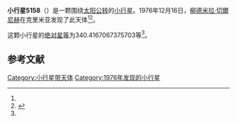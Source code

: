 {{Infobox planet
| bgcolour = #FFFFC0
| name = 5158 Ogarev
| symbol = 
| image = 
| caption = 
| discovery = yes
| discovery_ref = 
| discoverer = [[柳德米拉·切爾尼赫|柳德米拉·切爾尼赫]]
| discovery_site = [[克里米亚|克里米亚]] 
| discovered = 1976年12月16日
| designations = yes
| mp_name = 
| named_after = 
| alt_names = 1976 YY/ 1953 TX1 / 1972 TX1 / 1983 PT / 1987 SJ6
| mp_category = [[主带小行星|主带小行星]]
| orbit_ref = <ref name="a">[http://ssd.jpl.nasa.gov/sbdb.cgi?sstr=5158 5158 Ogarev] {{Wayback|url=http://ssd.jpl.nasa.gov/sbdb.cgi?sstr=5158 |date=20210829103154 }}，小行星數據庫瀏覽器（JPL Small-Body Database Browser）－[[美国国家航空航天局|美国国家航空航天局]]喷气推进实验室</ref>
| epoch = 2456400.5 (2013年4月18日更新)
| aphelion = {{convert|2.854691702423301|AU|km|3|abbr=on|lk=out}}
| perihelion = {{convert|1.994750574584209|AU|km|3|abbr=on}}
| semimajor = {{convert|2.424721138503755|AU|km|3|abbr=on}}
| eccentricity = 0.177327841
| period = 1379.085286 [[日|日]]<br />3.78[[儒略年|儒略年]]
| avg_speed = 
| inclination = 3.145385556517041
| asc_node = 34.25919632953115
| mean_anomaly = 
| arg_peri = 340.4167067375703
| satellites = 
| physical_characteristics = yes
| dimensions = 
| mass = 
| density = 
| surface_grav = 
| escape_velocity = 
| sidereal_day = 
| axial_tilt = 
| pole_ecliptic_lat = 
| pole_ecliptic_lon = 
| albedo = 
| temperatures= 
| temp_name1 = 
| mean_temp_1 = 
| max_temp_1 = 
| temp_name2 = 
| max_temp_2 = 
| spectral_type = 
| abs_magnitude = 340.4167067375703
}}

'''小行星5158'''（{{lang-en|5158 Ogarev}}）是一颗围绕[[太阳|太阳]][[公转|公转]]的[[小行星|小行星]]。1976年12月16日，[[柳德米拉·切爾尼赫|柳德米拉·切爾尼赫]]在克里米亚发现了此天体<ref name="a" /><ref>{{cite news|title=小行星列表|url=http://cfa-www.harvard.edu/iau/lists/NumberedMPs.txt|accessdate=2013-07-08|newspaper=哈佛大学|archive-date=2008-05-17|archive-url=https://web.archive.org/web/20080517010638/http://cfa-www.harvard.edu/iau/lists/NumberedMPs.txt|dead-url=no}}</ref>。

这颗小行星的[[绝对星等|绝对星等]]为340.4167067375703等<ref name="a" />。

==参考文献==
{{reflist}}
{{Minor Planet Number|[[小行星5157|小行星5157]]|[[小行星5159|小行星5159]]}}

{{小天体}}

[[Category:小行星带天体|Category:小行星带天体]]
[[Category:1976年发现的小行星|Category:1976年发现的小行星]]

{{asteroid-stub}}